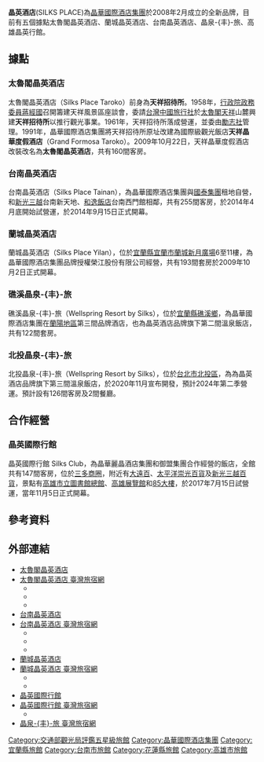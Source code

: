 
{{infobox brand
| logo           = [[File:Silks_Place_Logo.svg|200px]]
| name           = 晶英酒店
| enname           =SILKS PLACE 
| image          = 
| originaltext =
| type           = [[酒店|酒店]]
| currentowner   = [[晶華國際酒店集團|晶華國際酒店集團]]
| origin         = {{TWN}}
| products         =
| keypeople         =潘思亮
| introduced     = 2008年
| discontinued   = 
| related        = 麗晶 Regent<br>捷絲旅 Just Sleep
| markets        = 
| previousowners = 
| trademarkregistrations = [[臺灣|臺灣]]
| ambassador     = 
| tagline        =
| website        = [https://www.silksplace.com/ www.silksplace.com/]
}}
{{Infobox company
| company_name = 榮江股份有限公司
| company_name_en = 
| company_logo = 
| company_type = 非上市
| company_slogan = 
| market_information = 
| local_code_name = TW
| local_code = 80679946
| trading_name = 蘭城晶英酒店
| foundation = 
| location = {{flagicon|Taiwan}}[[臺北市|臺北市]][[大同區_(臺灣)|大同區]]市民大道一段209號十樓 (登記地址)<br/>{{flagicon|Taiwan}}[[宜蘭縣|宜蘭縣]][[宜蘭市|宜蘭市]]民權路二段386號 (營業地址)
| key_people = [[董事長|董事長]]：吳聲怡
| industry = 觀光旅館業
| products = 
| capital = [[新臺幣|新臺幣]]175,000,000元
| revenue = 
| assets = 
| equity = 
| operating_income = 
| profit = 
| market_value = 
| num_employees = 
| P/E ratio = 
| earnings per share = 
| Net asset value = 
| accounting_period = 每年12月 （月制會計年度）
| parent = [[晶華國際酒店集團|晶華國際酒店集團]]
| divisions = 
| major_shareholder = 田江股份有限公司（89.45%）<br/>環華豐股份有限公司（10.46%）
| subsid = 
| homepage = [http://www.silksplace-yilan.com/ www.silksplace-yilan.com]
| footnotes = 
| width = 300px
}}
{{Infobox company
| company_name = 天祥晶華飯店股份有限公司
| company_name_en = 
| company_logo = 
| image = Silks Place Hotel, Taiwan 02.jpg
| company_type = 非上市
| company_slogan = 
| market_information = 
| local_code_name = TW
| local_code = 86684354
| trading_name = 太魯閣晶英酒店
| foundation = 
| location = {{flagicon|Taiwan}}[[花蓮縣|花蓮縣]][[秀林鄉|秀林鄉]]天祥路18號
| key_people = [[董事長|董事長]]：周慶雄
| industry = 觀光旅館業
| products = 
| capital = [[新臺幣|新臺幣]]452,720,000元
| revenue = 
| assets = 
| equity = 
| operating_income = 
| profit = 
| market_value = 
| num_employees = 
| P/E ratio = 
| earnings per share = 
| Net asset value = 
| accounting_period = 每年12月 （月制會計年度）
| parent = [[晶華國際酒店集團|晶華國際酒店集團]]
| divisions = 
| major_shareholder = [[晶華國際酒店集團|晶華國際酒店股份有限公司]] （60.00%）<br/>[[台灣中國旅行社|台灣中國旅行社股份有限公司]]   （24.00%）
| subsid = 
| homepage = [http://www.silksplace-taroko.com.tw/ www.silksplace-taroko.com.tw]
| footnotes = 
| image_size = 250px
| width = 300px
}}
{{Infobox Company
| company_name = 晶華國際酒店股份有限公司台南分公司
| company_name_en = 
| company_logo = 
| company_type = 非上市
| market_information = 
| local_code_name = TW
| local_code = 53677987
| trading_name = 台南晶英酒店
| foundation = 2014年9月15日
| location = {{flagicon|Taiwan}}[[台南市|台南市]][[中西區_(臺南市)|中西區]]和意路1號
| key_people = [[董事長|董事長]]：潘思亮
| industry = 觀光旅館業
| products = 
| revenue = 
| operating_income = 
| profit = 
| market_value = 
| num_employees = 
| P/E ratio = 
| earnings per share = 
| Net asset value = 
| divisions = 
| major_shareholder = 
| subsid = 
| capital = [[新臺幣|新臺幣]]1,267,457,690元
| homepage = [http://www.silksplace-tainan.com.tw/ www.silksplace-tainan.com.tw]
| footnotes = 
| parent = [[晶華國際酒店集團|晶華國際酒店集團]]
| width = 300px
}}
{{Infobox Company
| company_name = 御盟晶英酒店股份有限公司
| company_name_en = 
| company_logo = 
| company_type = 非上市
| market_information = 
| local_code_name = TW
| local_code = 53246881
| trading_name = 晶英國際行館
| foundation = 2017年7月
| location = {{flagicon|Taiwan}}[[高雄市|高雄市]][[前鎮區|前鎮區]]中山二路199號
| key_people = [[董事長|董事長]]：邵永添
| industry = 觀光旅館業
| products = 
| revenue = 
| operating_income = 
| profit = 
| market_value = 
| num_employees = 
| P/E ratio = 
| earnings per share = 
| Net asset value = 
| divisions = 
| major_shareholder = 
| subsid = 
| capital = [[新臺幣|新臺幣]]778,990,000元
| homepage = [https://www.silks-club.com/ www.silks-club.com]
| footnotes = 
| parent = 御盟建設
| width = 300px
}}
'''晶英酒店'''(SILKS PLACE)為[[晶華國際酒店集團|晶華國際酒店集團]]於2008年2月成立的全新品牌，目前有五個據點太魯閣晶英酒店、蘭城晶英酒店、台南晶英酒店、晶泉-{丰}-旅、高雄晶英行館。

==據點==
===太魯閣晶英酒店===
太魯閣晶英酒店（Silks Place Taroko）前身為'''天祥招待所'''。1958年，[[行政院政務委員|行政院政務委員]][[蔣經國|蔣經國]]召開籌建天祥風景區座談會，委請[[台灣中國旅行社|台灣中國旅行社]]於[[太魯閣|太魯閣]][[天祥_(台灣)|天祥]]山麓興建'''天祥招待所'''以推行觀光事業。1961年，天祥招待所落成營運，並委由[[勵志社|勵志社]]管理。1991年，晶華國際酒店集團將天祥招待所原址改建為國際級觀光飯店'''天祥晶華度假酒店'''（Grand Formosa Taroko）。2009年10月22日，天祥晶華度假酒店改裝改名為'''太魯閣晶英酒店'''，共有160間客房。

===台南晶英酒店===
台南晶英酒店（Silks Place Tainan），為晶華國際酒店集團與[[國泰集團|國泰集團]]租地自營，和[[新光三越|新光三越]]台南新天地、[[和逸飯店|和逸飯店]]台南西門館相鄰，共有255間客房，於2014年4月底開始試營運，於2014年9月15日正式開幕。

===蘭城晶英酒店===
蘭城晶英酒店（Silks Place Yilan），位於[[宜蘭縣|宜蘭縣]][[宜蘭市|宜蘭市]][[蘭城新月廣場|蘭城新月廣場]]6至11樓，為晶華國際酒店集團品牌授權榮江股份有限公司經營，共有193間套房於2009年10月2日正式開幕。

===礁溪晶泉-{丰}-旅===
礁溪晶泉-{丰}-旅（Wellspring Resort by Silks），位於[[宜蘭縣|宜蘭縣]][[礁溪鄉|礁溪鄉]]，為晶華國際酒店集團在[[蘭陽地區|蘭陽地區]]第三間品牌酒店，也為晶英酒店品牌旗下第二間溫泉飯店，共有122間套房。

===北投晶泉-{丰}-旅===
北投晶泉-{丰}-旅（Wellspring Resort by Silks），位於[[台北市|台北市]][[北投區|北投區]]，為為晶英酒店品牌旗下第三間溫泉飯店，於2020年11月宣布開發，預計2024年第二季營運。預計設有126間客房及2間餐廳。

==合作經營==
===晶英國際行館===

晶英國際行館 Silks Club，為晶華麗晶酒店集團和御盟集團合作經營的飯店，全館共有147間客房，位於[[三多商圈|三多商圈]]，附近有[[大遠百|大遠百]]、[[太平洋崇光百貨|太平洋崇光百貨]]及[[新光三越百貨|新光三越百貨]]，景點有[[高雄市立圖書館總館|高雄市立圖書館總館]]、[[高雄展覽館|高雄展覽館]]和[[85大樓|85大樓]]，於2017年7月15日試營運，當年11月5日正式開幕。

==參考資料==
{{reflist}}

==外部連結==
*[https://web.archive.org/web/20100421212159/http://taroko.silksplace.com.tw/ 太魯閣晶英酒店]
*[https://taiwanstay.net.tw/room/183 太魯閣晶英酒店 臺灣旅宿網] {{Wayback|url=https://taiwanstay.net.tw/room/183 |date=20200717122638 }}
**{{facebook|SPTaroko|Silks Place Taroko 太魯閣晶英酒店}}
**{{instagram|silksplacetaroko|太魯閣晶英酒店}}
**{{weibo|3825785043|太魯閣晶英酒店}}
*[http://www.silksplace-tainan.com.tw/ 台南晶英酒店] {{Wayback|url=http://www.silksplace-tainan.com.tw/ |date=20150521233026 }}
*[https://taiwanstay.net.tw/room/5232 台南晶英酒店 臺灣旅宿網] {{Wayback|url=https://taiwanstay.net.tw/room/5232 |date=20200717122636 }}
**{{facebook|silksplacetainan|Silks Place Tainan 台南晶英酒店}}
**{{instagram|silksplacetainan|台南晶英酒店}}
**{{weibo|5219550571|台南晶英酒店}}
*[http://www.silksplace-yilan.com/ 蘭城晶英酒店] {{Wayback|url=http://www.silksplace-yilan.com/ |date=20150511041345 }}
*[https://taiwanstay.net.tw/room/21178 蘭城晶英酒店 臺灣旅宿網] {{Wayback|url=https://taiwanstay.net.tw/room/21178 |date=20200717122640 }}
**{{facebook|SilksPlace.Yilan|蘭城晶英酒店 Silks Place Yilan}}
**{{youtube|user=SilksPlaceYilan|蘭城晶英酒店}}
*[https://www.silks-club.com/zh-tw 晶英國際行館] {{Wayback|url=https://www.silks-club.com/zh-tw |date=20180806115837 }}
*[https://taiwanstay.net.tw/room/11804 晶英國際行館 臺灣旅宿網] {{Wayback|url=https://taiwanstay.net.tw/room/11804 |date=20200717122701 }}
**{{facebook|silksclub|晶英國際行館 Silks Club}}
*[https://taiwanstay.net.tw/room/11292 晶泉-{丰}-旅 臺灣旅宿網] {{Wayback|url=https://taiwanstay.net.tw/room/11292 |date=20200717122706 }}

{{台灣5星級旅館}}

[[Category:交通部觀光局評鑑五星級旅館|Category:交通部觀光局評鑑五星級旅館]]
[[Category:晶華國際酒店集團|Category:晶華國際酒店集團]]
[[Category:宜蘭縣旅館|Category:宜蘭縣旅館]]
[[Category:台南市旅館|Category:台南市旅館]]
[[Category:花蓮縣旅館|Category:花蓮縣旅館]]
[[Category:高雄市旅館|Category:高雄市旅館]]